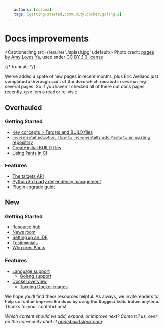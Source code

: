 ```yaml
---
    authors: [cczona]
    tags: [getting-started,community,docker,golang-2]
---
```


# Docs improvements

<CaptionedImg src={require("./splash.jpg").default}>
  Photo credit: [pages by Amy Loves
  Ya](https://flickr.com/photos/amylovesyah/4583629077/), used under [CC BY 2.0
  license](https://creativecommons.org/licenses/by/2.0/)
</CaptionedImg>

{/* truncate */}

We've added a spate of new pages in recent months, plus Eric Arellano just completed a thorough audit of the docs which resulted in overhauling several pages. So if you haven't checked all of these out docs pages recently, give 'em a read or re-visit:

## Overhauled

### Getting Started

- [Key concepts > Targets and BUILD files](https://www.pantsbuild.org/docs/targets)
- [Incremental adoption: How to incrementally add Pants to an existing repository](https://www.pantsbuild.org/docs/existing-repositories)
- [Create initial BUILD files](https://www.pantsbuild.org/docs/create-initial-build-files)
- [Using Pants in CI](https://www.pantsbuild.org/docs/using-pants-in-ci)

### Features

- [The targets API](https://www.pantsbuild.org/docs/target-api)
- [Python 3rd party dependency management](https://www.pantsbuild.org/docs/using-pants-in-ci)
- [Plugin upgrade guide](https://www.pantsbuild.org/docs/plugin-upgrade-guide)

## New

### Getting Started

- [Resource hub](https://www.pantsbuild.org/docs/media)
- [News room](https://www.pantsbuild.org/docs/news-room)
- [Setting up an IDE](https://www.pantsbuild.org/docs/setting-up-an-ide)
- [Testimonials](https://www.pantsbuild.org/docs/testimonials)
- [Who uses Pants](https://www.pantsbuild.org/page/who-uses-pants)

### Features

- [Language support](https://www.pantsbuild.org/page/language-support)
  - [Golang support](https://www.pantsbuild.org/docs/go)
- [Docker overview](https://www.pantsbuild.org/docs/docker)
  - [Tagging Docker images](https://www.pantsbuild.org/docs/tagging-docker-images)

We hope you'll find these resources helpful. As always, we invite readers to help us further improve the docs by using the Suggest Edits button anytime. Thanks for your contributions!

_Which content should we add, expand, or improve next? Come tell us, over on the community chat at [pantsbuild.slack.com](https://pantsbuild.slack.com)_.
